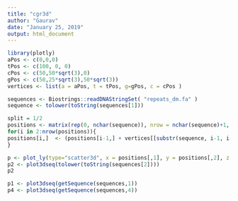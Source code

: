 ```yaml
---
title: "cgr3d"
author: "Gaurav"
date: "January 25, 2019"
output: html_document
---
```

```r
library(plotly)
aPos <- c(0,0,0)
tPos <- c(100, 0, 0)
cPos <- c(50,50*sqrt(3),0)
gPos <- c(50,25*sqrt(3),50*sqrt(3))
vertices <- list(a = aPos, t = tPos, g=gPos, c = cPos )

```

```r
sequences <- Biostrings::readDNAStringSet( "repeats_dm.fa" )
sequence <- tolower(toString(sequences[1]))
```
```r
split = 1/2
positions <- matrix(rep(0, nchar(sequence)), nrow = nchar(sequence)+1, ncol = 3)
for(i in 2:nrow(positions)){
positions[i,]  <- (positions[i-1,] + vertices[[substr(sequence, i-1, i-1)]])*split
}
```

```r
p <- plot_ly(type="scatter3d", x = positions[,1], y = positions[,2], z = positions[,3] )
p2 <- plot3dseq(tolower(toString(sequences[2])))
p2

```
```r
p1 <- plot3dseq(getSequence(sequences,1))
p4 <- plot3dseq(getSequence(sequences,4))
```

